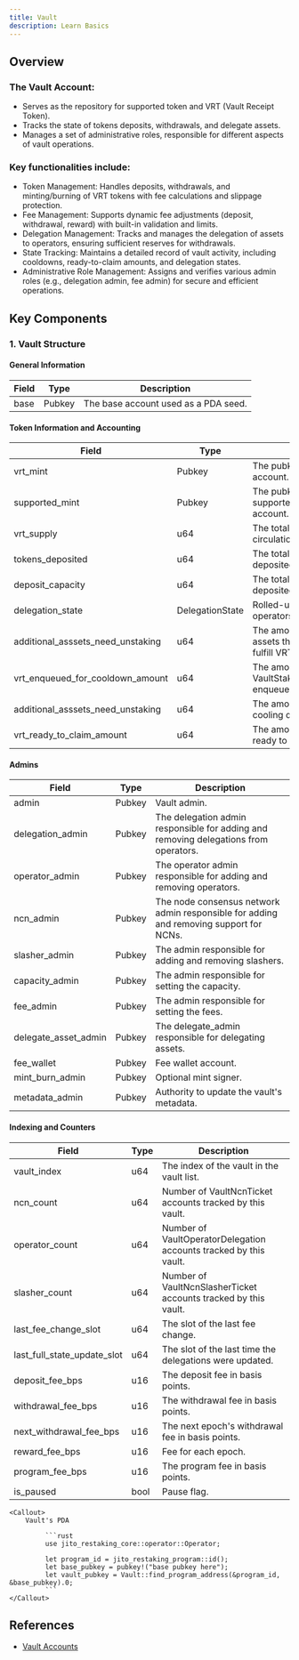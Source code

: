 ```yaml
---
title: Vault
description: Learn Basics
---
```


## Overview

### The Vault Account:

- Serves as the repository for supported token and VRT (Vault Receipt Token).
- Tracks the state of tokens deposits, withdrawals, and delegate assets.
- Manages a set of administrative roles, responsible for different aspects of vault operations.

### Key functionalities include:

- Token Management: Handles deposits, withdrawals, and minting/burning of VRT tokens with fee calculations and slippage protection.
- Fee Management: Supports dynamic fee adjustments (deposit, withdrawal, reward) with built-in validation and limits.
- Delegation Management: Tracks and manages the delegation of assets to operators, ensuring sufficient reserves for withdrawals.
- State Tracking: Maintains a detailed record of vault activity, including cooldowns, ready-to-claim amounts, and delegation states.
- Administrative Role Management: Assigns and verifies various admin roles (e.g., delegation admin, fee admin) for secure and efficient operations.


## Key Components

### 1. Vault Structure

#### General Information

| Field                             | Type            | Description                                                                            |
| --------------------------------- | --------------- | -------------------------------------------------------------------------------------- |
| base                              | Pubkey          | The base account used as a PDA seed.                                                   |

#### Token Information and Accounting

| Field                             | Type            | Description                                                                            |
| --------------------------------- | --------------- | -------------------------------------------------------------------------------------- |
| vrt_mint                          | Pubkey          | The pubkey of VRT's mint account.                                                      |
| supported_mint                    | Pubkey          | The pubkey of supported_mint's mint account.                                           |
| vrt_supply                        | u64             | The total number of VRT in circulation.                                                |
| tokens_deposited                  | u64             | The total number of tokens deposited.                                                  |
| deposit_capacity                  | u64             | The total number of tokens deposited.                                                  |
| delegation_state                  | DelegationState | Rolled-up stake state for all operators in the set.                                    |
| additional_asssets_need_unstaking | u64             | The amount of additional assets that need unstaking to fulfill VRT withdrawals.        |
| vrt_enqueued_for_cooldown_amount  | u64             | The amount of VRT tokens in VaultStakerWithdrawalTickets enqueued for cooldown.        |
| additional_asssets_need_unstaking | u64             | The amount of VRT tokens cooling down.                                                 |
| vrt_ready_to_claim_amount         | u64             | The amount of VRT tokens ready to claim.                                               |

#### Admins

| Field                             | Type            | Description                                                                            |
| --------------------------------- | --------------- | -------------------------------------------------------------------------------------- |
| admin                             | Pubkey          | Vault admin.                                                                           |
| delegation_admin                  | Pubkey          | The delegation admin responsible for adding and removing delegations from operators.   |
| operator_admin                    | Pubkey          | The operator admin responsible for adding and removing operators.                      |
| ncn_admin                         | Pubkey          | The node consensus network admin responsible for adding and removing support for NCNs. |
| slasher_admin                     | Pubkey          | The admin responsible for adding and removing slashers.                                |
| capacity_admin                    | Pubkey          | The admin responsible for setting the capacity.                                        |
| fee_admin                         | Pubkey          | The admin responsible for setting the fees.                                            |
| delegate_asset_admin              | Pubkey          | The delegate_admin responsible for delegating assets.                                  |
| fee_wallet                        | Pubkey          | Fee wallet account.                                                                    |
| mint_burn_admin                   | Pubkey          | Optional mint signer.                                                                  |
| metadata_admin                    | Pubkey          | Authority to update the vault's metadata.                                              |


#### Indexing and Counters

| Field                             | Type            | Description                                                                            |
| --------------------------------- | --------------- | -------------------------------------------------------------------------------------- |
| vault_index                       | u64             | The index of the vault in the vault list.                                              |
| ncn_count                         | u64             | Number of VaultNcnTicket accounts tracked by this vault.                               |
| operator_count                    | u64             | Number of VaultOperatorDelegation accounts tracked by this vault.                      |
| slasher_count                     | u64             | Number of VaultNcnSlasherTicket accounts tracked by this vault.                        |
| last_fee_change_slot              | u64             | The slot of the last fee change.                                                       |
| last_full_state_update_slot       | u64             | The slot of the last time the delegations were updated.                                |
| deposit_fee_bps                   | u16             | The deposit fee in basis points.                                                       |
| withdrawal_fee_bps                | u16             | The withdrawal fee in basis points.                                                    |
| next_withdrawal_fee_bps           | u16             | The next epoch's withdrawal fee in basis points.                                       |
| reward_fee_bps                    | u16             | Fee for each epoch.                                                                    |
| program_fee_bps                   | u16             | The program fee in basis points.                                                       |
| is_paused                         | bool            | Pause flag.                                                                            |

    <Callout>
        Vault's PDA
        
             ```rust
             use jito_restaking_core::operator::Operator;
             
             let program_id = jito_restaking_program::id();
             let base_pubkey = pubkey!("base pubkey here");
             let vault_pubkey = Vault::find_program_address(&program_id, &base_pubkey).0;
             ```
    </Callout>

## References
- [Vault Accounts](https://docs.restaking.jito.network/vault/00_vault_accounts/)